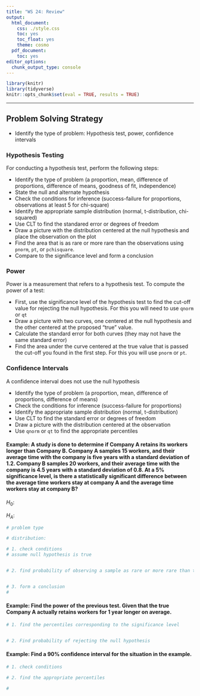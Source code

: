 ```yaml
---
title: "WS 24: Review"
output:
  html_document:
    css: ./style.css
    toc: yes
    toc_float: yes
    theme: cosmo
  pdf_document:
    toc: yes
editor_options:
  chunk_output_type: console
---
```





```r
library(knitr)
library(tidyverse)
knitr::opts_chunk$set(eval = TRUE, results = TRUE)
```

---

## Problem Solving Strategy

+ Identify the type of problem: Hypothesis test, power, confidence intervals

### Hypothesis Testing

For conducting a hypothesis test, perform the following steps:

+ Identify the type of problem (a proportion, mean, difference of proportions, difference of means, goodness of fit, independence)
+ State the null and alternate hypothesis
+ Check the conditions for inference (success-failure for proportions, observations at least $5$ for chi-square)
+ Identify the appropriate sample distribution (normal, t-distribution, chi-squared)
+ Use CLT to find the standared error or degrees of freedom
+ Draw a picture with the distribution centered at the null hypothesis and place the observation on the plot
+ Find the area that is as rare or more rare than the observations using `pnorm`, `pt`, or `pchisquare`.
+ Compare to the significance level and form a conclusion

### Power

Power is a measurement that refers to a hypothesis test. To compute the power of a test:

+ First, use the significance level of the hypothesis test to find the cut-off value for rejecting the null hypothesis. For this you will need to use `qnorm` or `qt` 
+ Draw a picture with two curves, one centered at the null hypothesis and the other centered at the proposed "true" value.
+ Calculate the standard error for both curves (they may not have the same standard error)
+ Find the area under the curve centered at the true value that is passed the cut-off you found in the first step. For this you will use `pnorm` or `pt`.

### Confidence Intervals

A confidence interval does not use the null hypothesis

+ Identify the type of problem (a proportion, mean, difference of proportions, difference of means)
+ Check the conditions for inference (success-failure for proportions)
+ Identify the appropriate sample distribution (normal, t-distribution)
+ Use CLT to find the standard error or degrees of freedom
+ Draw a picture with the distribution centered at the observation 
+ Use `qnorm` or `qt` to find the appropriate percentiles

#### **Example:** A study is done to determine if Company A retains its workers longer than Company B. Company A samples $15$ workers, and their average time with the company is five years with a standard deviation of $1.2$. Company B samples $20$ workers, and their average time with the company is $4.5$ years with a standard deviation of $0.8$. At a $5 \%$ significance level, is there a statistically significant difference between the average time workers stay at company A and the average time workers stay at company B?

$H_0:$ 

$H_A:$

```r
# problem type

# distribution: 

# 1. check conditions 
# assume null hypothesis is true


# 2. find probability of observing a sample as rare or more rare than the given sample


# 3. form a conclusion
# 

```

#### **Example:** Find the power of the previous test. Given that the true Company A actually retains workers for 1 year longer on average.

```r
# 1. find the percentiles corresponding to the significance level 


# 2. Find probability of rejecting the null hypothesis


```

#### **Example:** Find a $90 \%$ confidence interval for the situation in the example. 

```r
# 1. check conditions

# 2. find the appropriate percentiles

# 
```

